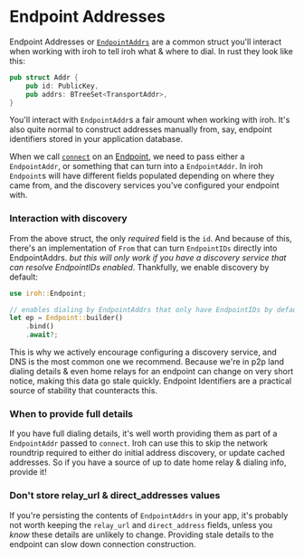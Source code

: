 # Endpoint Addresses

Endpoint Addresses or [`EndpointAddrs`](https://docs.rs/iroh/latest/iroh/struct.EndpointAddr.html) are a common struct you'll interact when working with iroh to tell iroh what & where to dial. In rust they look like this:

```rust
pub struct Addr {
    pub id: PublicKey,
    pub addrs: BTreeSet<TransportAddr>,
}
```

You'll interact with `EndpointAddr`s a fair amount when working with iroh. It's also quite normal to construct addresses manually from, say, endpoint identifiers stored in your application database.

When we call [`connect`](https://docs.rs/iroh/latest/iroh/endpoint/struct.Endpoint.html#method.connect) on an [Endpoint](https://www.iroh.computer/docs/concepts/endpoint), we need to pass either a `EndpointAddr`, or something that can turn into a `EndpointAddr`. In iroh `Endpoint`s will have different fields populated depending on where they came from, and the discovery services you've configured your endpoint with.

### Interaction with discovery
From the above struct, the only _required_ field is the `id`. And because of this, there's an implementation of `From` that can turn `EndpointIDs` directly into EndpointAddrs. _but this will only work if you have a discovery service that can resolve EndpointIDs enabled_. Thankfully, we enable discovery by default:

```rust
use iroh::Endpoint;

// enables dialing by EndpointAddrs that only have EndpointIDs by default:
let ep = Endpoint::builder()
    .bind()
    .await?;
```

This is why we actively encourage configuring a discovery service, and DNS is the most common one we recommend. Because we're in p2p land dialing details & even home relays for an endpoint can change on very short notice, making this data go stale quickly. Endpoint Identifiers are a practical source of stability that counteracts this.

### When to provide full details
If you have full dialing details, it's well worth providing them as part of a `EndpointAddr` passed to `connect`. Iroh can use this to skip the network roundtrip required to either do initial address discovery, or update cached addresses. So if you have a source of up to date home relay & dialing info, provide it!

### Don't store relay_url & direct_addresses values
If you're persisting the contents of `EndpointAddrs` in your app, it's probably not worth keeping the `relay_url` and `direct_address` fields, unless you _know_ these details are unlikely to change. Providing stale details to the endpoint can slow down connection construction.
